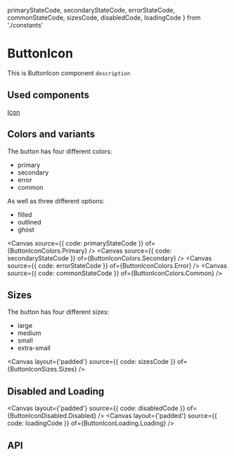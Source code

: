 
  primaryStateCode,
  secondaryStateCode,
  errorStateCode,
  commonStateCode,
  sizesCode,
  disabledCode,
  loadingCode
} from './constants'

<Meta
  title="Components/Molecules/ButtonIcon"
  of={ButtonIconMeta}
/>

# ButtonIcon

This is ButtonIcon component `description`

<Primary />

## Used components

[Icon](/docs/components-atoms-icon--docs)

## Colors and variants

The button has four different colors:
- primary
- secondary
- error
- common

As well as three different options:
- filled
- outlined
- ghost

<Canvas source={{ code: primaryStateCode }} of={ButtonIconColors.Primary} />
<Canvas source={{ code: secondaryStateCode }} of={ButtonIconColors.Secondary} />
<Canvas source={{ code: errorStateCode }} of={ButtonIconColors.Error} />
<Canvas source={{ code: commonStateCode }} of={ButtonIconColors.Common} />

## Sizes

The button has four different sizes:
- large
- medium
- small
- extra-small

<Canvas layout={'padded'} source={{ code: sizesCode }} of={ButtonIconSizes.Sizes} />

## Disabled and Loading

<Canvas layout={'padded'} source={{ code: disabledCode }} of={ButtonIconDisabled.Disabled} />
<Canvas layout={'padded'} source={{ code: loadingCode }} of={ButtonIconLoading.Loading} />

## API

<ArgsTable />
